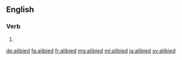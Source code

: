==English==

===Verb===
{{head|en|verb form}}

# {{en-past of|alibi}}

[[de:alibied]]
[[fa:alibied]]
[[fr:alibied]]
[[mg:alibied]]
[[ml:alibied]]
[[ja:alibied]]
[[sv:alibied]]
